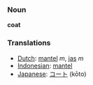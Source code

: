 === Noun ===
'''coat'''

=== Translations ===
*[[Dutch]]: [[mantel]] ''m'', [[jas]] ''m''
*[[Indonesian]]: [[mantel]]
*[[Japanese]]: [[コート]] (kōto)